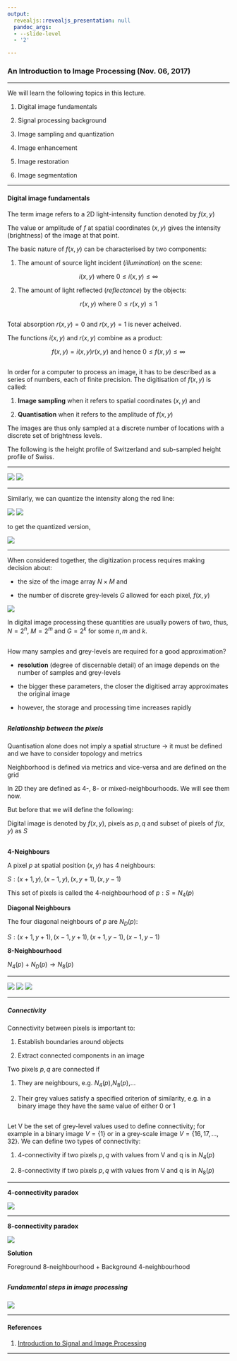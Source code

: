 ```yaml
---
output:
  revealjs::revealjs_presentation: null
  pandoc_args:
  - --slide-level
  - '2'

---
```


<style type="text/css">
p { text-align: left; }
</style>

<style>
    .reveal .slides {
        text-align: left;
    }
    .reveal .slides section>* {
        margin-left: 0;
        margin-right: 0;
    }
    
    .reveal .slide-number {
    font-size: 24pt;
    color: #ffffff;
</style>

### An Introduction to Image Processing (Nov. 06, 2017)

---

We will learn the following topics in this lecture.

1. Digital image fundamentals

2. Signal processing background

3. Image sampling and quantization

4. Image enhancement

5. Image restoration

6. Image segmentation

---

#### Digital image fundamentals

The term image refers to a 2D light-intensity function denoted by $f(x,y)$

The value or amplitude of $f$ at spatial coordinates $(x,y)$ gives the intensity (brightness) of the image at that point.

The basic nature of $f(x,y)$ can be characterised by two components:

1. The amount of source light incident (_illumination_) on the scene:

$$
i(x,y) \text{ where } 0\leq i(x,y) \leq \infty
$$

2. The amount of light reflected (_reflectance_) by the objects:

$$
r(x,y) \text{ where } 0\leq r(x,y) \leq 1
$$

##

Total absorption $r(x,y) = 0$ and $r(x,y) = 1$ is never acheived.

The functions $i(x,y)$ and $r(x,y)$ combine as a product:

$$
f(x,y) = i(x,y)r(x,y) \text{ and hence } 0 \leq f(x,y) \leq \infty
$$

##

In order for a computer to process an image, it has to be described as a series of numbers, each of finite precision. The digitisation of $f(x,y)$ is called:

1. **Image sampling** when it refers to spatial coordinates $(x,y)$ and

2. **Quantisation** when it refers to the amplitude of $f(x,y)$

The images are thus only sampled at a discrete number of locations with a discrete set of brightness levels.

The following is the height profile of Switzerland and sub-sampled height profile of Swiss.

---

![](switzerland.jpg) ![](swiss-sampling.png)

---

Similarly, we can quantize the intensity along the red line:

![](swiss-quant.jpg) ![](swiss-cont.png)

to get the quantized version,

![](swiss-quantized.png)

---

When considered together, the digitization process requires making decision about:

- the size of the image array $N\times M$ and

- the number of discrete grey-levels $G$ allowed for each pixel, $f(x,y)$

![](fxy.png)

In digital image processing these quantities are usually powers of two, thus, $N = 2^n$, $M = 2^m$ and $G = 2^k$ for some $n, m \text{ and } k$.

##

How many samples and grey-levels are required for a good approximation?

- **resolution** (degree of discernable detail) of an image depends on the number of samples and grey-levels

- the bigger these parameters, the closer the digitised array approximates the original image

- however, the storage and processing time increases rapidly

##

##### Relationship between the pixels

Quantisation alone does not imply a spatial structure → it must be defined and we have to consider topology and metrics

Neighborhood is defined via metrics and vice-versa and are defined on the grid

In 2D they are defined as 4-, 8- or mixed-neighbourhoods. We will see them now.

But before that we will define the following:

Digital image is denoted by $f(x,y)$, pixels as $p,q$ and subset of pixels of $f(x,y)$ as $S$

##

**$4$-Neighbours**

A pixel $p$ at spatial position $(x,y)$ has $4$ neighbours:

$S:(x+1,y),(x-1,y),(x,y+1),(x,y-1)$

This set of pixels is called the $4$-neighbourhood of $p: S=N_4(p)$

**Diagonal Neighbours**

The four diagonal neighbours of $p$ are $N_D(p)$:

$S:(x+1,y+1),(x-1,y+1),(x+1,y-1),(x-1,y-1)$

**8-Neighbourhood**

$N_4(p)+N_D(p)\rightarrow N_8(p)$

---

![](4-neighbours.png) ![](diagonal-neighbours.png) ![](8-neighbours.png)

---

##### Connectivity

Connectivity between pixels is important to:

1. Establish boundaries around objects

2. Extract connected components in an image

Two pixels $p,q$ are connected if

1. They are neighbours, e.g. $N_4(p)$,$N_8(p)$,...

2. Their grey values satisfy a specified criterion of similarity, e.g. in a binary image they have the same value of either $0$ or $1$

##

Let V be the set of grey-level values used to define connectivity; for example in a binary image $V=\{1\}$ or in a grey-scale image $V=\{16,17,...,32\}$. We can define two types of connectivity:

1. $4$-connectivity if two pixels $p,q$ with values from V and q is in $N_4(p)$

2. $8$-connectivity if two pixels $p,q$ with values from V and q is in $N_8(p)$

---

**$4$-connectivity paradox**

![](4-neighbours-paradoxon.png)

---

**$8$-connectivity paradox**

![](8-conn.prob.png)

**Solution**

Foreground $8$-neighbourhood + Background $4$-neighbourhood

##

##### Fundamental steps in image processing

![](image_processing_steps.png)

---

#### References

1. [Introduction to Signal and Image Processing](https://miac.unibas.ch/SIP/)

---